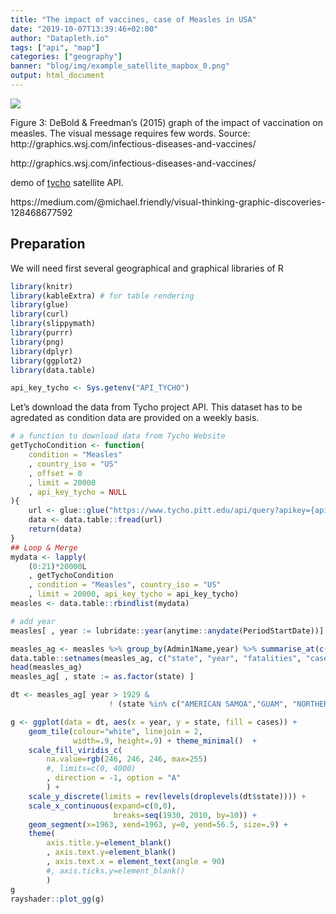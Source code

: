 ```yaml
---
title: "The impact of vaccines, case of Measles in USA"
date: "2019-10-07T13:39:46+02:00"
author: "Datapleth.io"
tags: ["api", "map"]
categories: ["geography"]
banner: "blog/img/example_satellite_mapbox_0.png"
output: html_document
---
```


<img src="https://miro.medium.com/max/1248/1*-Rb6MUZMO8fYnhOTpEUrKA.png">

Figure 3: DeBold & Freedman’s (2015) graph of the impact of vaccination on measles. The visual message requires few words. Source: http://graphics.wsj.com/infectious-diseases-and-vaccines/


http://graphics.wsj.com/infectious-diseases-and-vaccines/

demo of [tycho](https://www.tycho.pitt.edu/dataset/api/) satellite API. 

https://medium.com/@michael.friendly/visual-thinking-graphic-discoveries-128468677592

## Preparation

We will need first several geographical and graphical libraries of R

```r
library(knitr)
library(kableExtra) # for table rendering
library(glue)
library(curl)
library(slippymath)
library(purrr)
library(png)
library(dplyr)
library(ggplot2)
library(data.table)
```


```r
api_key_tycho <- Sys.getenv("API_TYCHO")

```

Let's download the data from Tycho project API. This dataset has to be agredated
as condition data are provided on a weekly basis.

```r
# a function to download data from Tycho Website
getTychoCondition <- function(
    condition = "Measles"
    , country_iso = "US"
    , offset = 0
    , limit = 20000
    , api_key_tycho = NULL
){
    url <- glue::glue("https://www.tycho.pitt.edu/api/query?apikey={api_key_tycho}&ConditionName={condition}&CountryISO={country_iso}&limit={limit}&offset={offset}")
    data <- data.table::fread(url)
    return(data)
}
## Loop & Merge
mydata <- lapply(
    (0:21)*20000L
    , getTychoCondition
    , condition = "Measles", country_iso = "US"
    , limit = 20000, api_key_tycho = api_key_tycho)
measles <- data.table::rbindlist(mydata)
```

```r
# add year
measles[ , year := lubridate::year(anytime::anydate(PeriodStartDate))]

measles_ag <- measles %>% group_by(Admin1Name,year) %>% summarise_at(c("Fatalities","CountValue"), sum) %>% data.table::as.data.table()
data.table::setnames(measles_ag, c("state", "year", "fatalities", "cases"))
head(measles_ag)
measles_ag[ , state := as.factor(state) ]
```



```r
dt <- measles_ag[ year > 1929 &
                      ! (state %in% c("AMERICAN SAMOA","GUAM", "NORTHERN MARIANA ISLANDS", "PUERTO RICO"))]

g <- ggplot(data = dt, aes(x = year, y = state, fill = cases)) +
    geom_tile(colour="white", linejoin = 2, 
              width=.9, height=.9) + theme_minimal()  +
    scale_fill_viridis_c(
        na.value=rgb(246, 246, 246, max=255)
        #, limits=c(0, 4000)
        , direction = -1, option = "A"
        ) +
    scale_y_discrete(limits = rev(levels(droplevels(dt$state)))) +
    scale_x_continuous(expand=c(0,0), 
                       breaks=seq(1930, 2010, by=10)) +
    geom_segment(x=1963, xend=1963, y=0, yend=56.5, size=.9) +
    theme(
        axis.title.y=element_blank()
        , axis.text.y=element_blank()
        , axis.text.x = element_text(angle = 90)
        #, axis.ticks.y=element_blank()
        )
g
rayshader::plot_gg(g)
```

